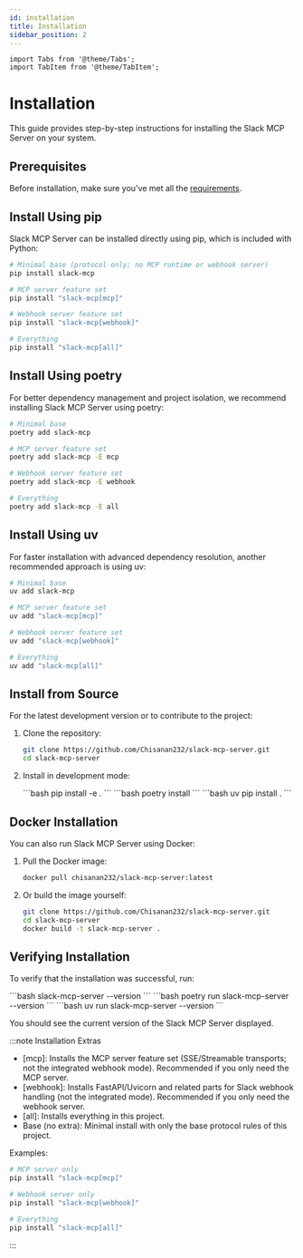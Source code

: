 ```yaml
---
id: installation
title: Installation
sidebar_position: 2
---
```


```mdx-code-block
import Tabs from '@theme/Tabs';
import TabItem from '@theme/TabItem';
```

# Installation

This guide provides step-by-step instructions for installing the Slack MCP Server on your system.

## Prerequisites

Before installation, make sure you've met all the [requirements](./requirements.mdx).

## Install Using pip

Slack MCP Server can be installed directly using pip, which is included with Python:

```bash
# Minimal base (protocol only; no MCP runtime or webhook server)
pip install slack-mcp

# MCP server feature set
pip install "slack-mcp[mcp]"

# Webhook server feature set
pip install "slack-mcp[webhook]"

# Everything
pip install "slack-mcp[all]"
```

## Install Using poetry

For better dependency management and project isolation, we recommend installing Slack MCP Server using poetry:

```bash
# Minimal base
poetry add slack-mcp

# MCP server feature set
poetry add slack-mcp -E mcp

# Webhook server feature set
poetry add slack-mcp -E webhook

# Everything
poetry add slack-mcp -E all
```

## Install Using uv

For faster installation with advanced dependency resolution, another recommended approach is using uv:

```bash
# Minimal base
uv add slack-mcp

# MCP server feature set
uv add "slack-mcp[mcp]"

# Webhook server feature set
uv add "slack-mcp[webhook]"

# Everything
uv add "slack-mcp[all]"
```

## Install from Source

For the latest development version or to contribute to the project:

1. Clone the repository:
   ```bash
   git clone https://github.com/Chisanan232/slack-mcp-server.git
   cd slack-mcp-server
   ```

2. Install in development mode:

   <Tabs>
     <TabItem value="pip" label="pip" default>
      ```bash
      pip install -e .
      ```

     </TabItem>
     <TabItem value="poetry" label="poetry">
      ```bash
      poetry install
      ```

     </TabItem>
     <TabItem value="uv" label="uv">
      ```bash
      uv pip install .
      ```

     </TabItem>
   </Tabs>

## Docker Installation

You can also run Slack MCP Server using Docker:

1. Pull the Docker image:
   ```bash
   docker pull chisanan232/slack-mcp-server:latest
   ```

2. Or build the image yourself:
   ```bash
   git clone https://github.com/Chisanan232/slack-mcp-server.git
   cd slack-mcp-server
   docker build -t slack-mcp-server .
   ```

## Verifying Installation

To verify that the installation was successful, run:

<Tabs>
  <TabItem value="pip" label="pip" default>
  ```bash
  slack-mcp-server --version
  ```
  </TabItem>
  <TabItem value="poetry" label="poetry">
  ```bash
  poetry run slack-mcp-server --version
  ```
  </TabItem>
  <TabItem value="uv" label="uv">
  ```bash
  uv run slack-mcp-server --version
  ```
  </TabItem>
</Tabs>

You should see the current version of the Slack MCP Server displayed.

:::note Installation Extras

- [mcp]: Installs the MCP server feature set (SSE/Streamable transports; not the integrated webhook mode). Recommended if you only need the MCP server.
- [webhook]: Installs FastAPI/Uvicorn and related parts for Slack webhook handling (not the integrated mode). Recommended if you only need the webhook server.
- [all]: Installs everything in this project.
- Base (no extra): Minimal install with only the base protocol rules of this project.

Examples:

```bash
# MCP server only
pip install "slack-mcp[mcp]"

# Webhook server only
pip install "slack-mcp[webhook]"

# Everything
pip install "slack-mcp[all]"
```

:::
